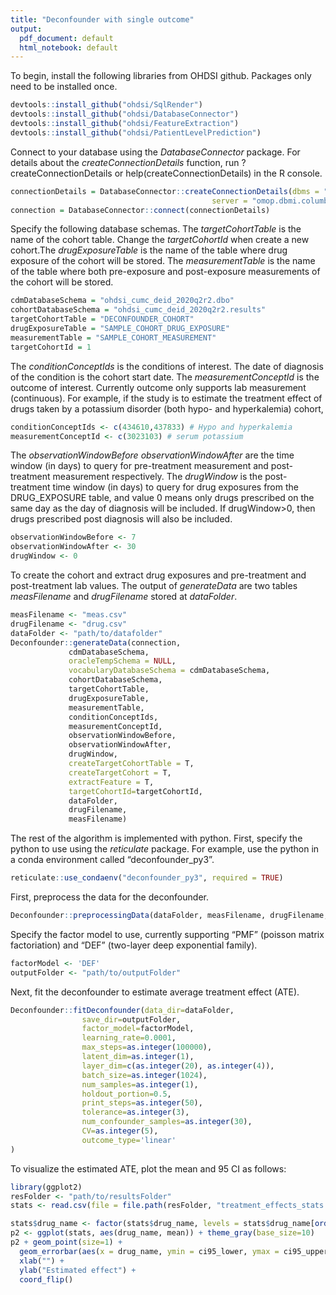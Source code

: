 ```yaml
---
title: "Deconfounder with single outcome"
output:
  pdf_document: default
  html_notebook: default
---
```

To begin, install the following libraries from OHDSI github. Packages only need to be installed once.
```r
devtools::install_github("ohdsi/SqlRender")
devtools::install_github("ohdsi/DatabaseConnector")
devtools::install_github("ohdsi/FeatureExtraction")
devtools::install_github("ohdsi/PatientLevelPrediction")
```

Connect to your database using the *DatabaseConnector* package. For details about the *createConnectionDetails* function, run ?createConnectionDetails or help(createConnectionDetails) in the R console.
```r
connectionDetails = DatabaseConnector::createConnectionDetails(dbms = "sql server",
                                             server = "omop.dbmi.columbia.edu")
connection = DatabaseConnector::connect(connectionDetails)

```

Specify the following database schemas. The *targetCohortTable* is the name of the cohort table. Change the *targetCohortId* when create a new cohort.The *drugExposureTable* is the name of the table where drug exposure of the cohort will be stored. The *measurementTable* is the name of the table where both pre-exposure and post-exposure measurements of the cohort will be stored. 
```r
cdmDatabaseSchema = "ohdsi_cumc_deid_2020q2r2.dbo"
cohortDatabaseSchema = "ohdsi_cumc_deid_2020q2r2.results"
targetCohortTable = "DECONFOUNDER_COHORT"
drugExposureTable = "SAMPLE_COHORT_DRUG_EXPOSURE"
measurementTable = "SAMPLE_COHORT_MEASUREMENT"
targetCohortId = 1
```


The *conditionConceptIds* is the conditions of interest. The date of diagnosis of the condition is the cohort start date. The *measurementConceptId* is the outcome of interest. Currently outcome only supports lab measurement (continuous). For example, if the study is to estimate the treatment effect of drugs taken by a potassium disorder (both hypo- and hyperkalemia) cohort,
```r
conditionConceptIds <- c(434610,437833) # Hypo and hyperkalemia
measurementConceptId <- c(3023103) # serum potassium
```

The *observationWindowBefore* *observationWindowAfter* are the time window (in days) to query for pre-treatment measurement and post-treatment measurement respectively. The *drugWindow* is the post-treatment time window (in days) to query for drug exposures from the DRUG_EXPOSURE table, and value 0 means only drugs prescribed on the same day as the day of diagnosis will be included. If drugWindow>0, then drugs prescribed post diagnosis will also be included.

```r
observationWindowBefore <- 7
observationWindowAfter <- 30
drugWindow <- 0
```

To create the cohort and extract drug exposures and pre-treatment and post-treatment lab values. The output of *generateData* are two tables *measFilename* and *drugFilename* stored at *dataFolder*. 

```r
measFilename <- "meas.csv"
drugFilename <- "drug.csv"
dataFolder <- "path/to/datafolder"
Deconfounder::generateData(connection,
             cdmDatabaseSchema,
             oracleTempSchema = NULL,
             vocabularyDatabaseSchema = cdmDatabaseSchema,
             cohortDatabaseSchema,
             targetCohortTable,
             drugExposureTable,
             measurementTable,
             conditionConceptIds,
             measurementConceptId,
             observationWindowBefore,
             observationWindowAfter,
             drugWindow,
             createTargetCohortTable = T,
             createTargetCohort = T,
             extractFeature = T,
             targetCohortId=targetCohortId,
             dataFolder,
             drugFilename,
             measFilename)
```


The rest of the algorithm is implemented with python. First, specify the python to use using the *reticulate* package. For example, use the python in a conda environment called "deconfounder_py3".
```r
reticulate::use_condaenv("deconfounder_py3", required = TRUE)
```


First, preprocess the data for the deconfounder.
```r
Deconfounder::preprocessingData(dataFolder, measFilename, drugFilename, drugWindow)
```

Specify the factor model to use, currently supporting "PMF" (poisson matrix factoriation) and "DEF" (two-layer deep exponential family).

```r
factorModel <- 'DEF'
outputFolder <- "path/to/outputFolder"
```

Next, fit the deconfounder to estimate average treatment effect (ATE). 

```r
Deconfounder::fitDeconfounder(data_dir=dataFolder,
                save_dir=outputFolder,
                factor_model=factorModel,
                learning_rate=0.0001,
                max_steps=as.integer(100000),
                latent_dim=as.integer(1), 
                layer_dim=c(as.integer(20), as.integer(4)), 
                batch_size=as.integer(1024),
                num_samples=as.integer(1), 
                holdout_portion=0.5, 
                print_steps=as.integer(50),
                tolerance=as.integer(3), 
                num_confounder_samples=as.integer(30), 
                CV=as.integer(5), 
                outcome_type='linear'
)
```

To visualize the estimated ATE, plot the mean and 95 CI as follows:
```r
library(ggplot2)
resFolder <- "path/to/resultsFolder"
stats <- read.csv(file = file.path(resFolder, "treatment_effects_stats.csv"))

stats$drug_name <- factor(stats$drug_name, levels = stats$drug_name[order(-stats$mean)])
p2 <- ggplot(stats, aes(drug_name, mean)) + theme_gray(base_size=10)
p2 + geom_point(size=1) +
  geom_errorbar(aes(x = drug_name, ymin = ci95_lower, ymax = ci95_upper), width=0.2) +
  xlab("") +
  ylab("Estimated effect") +
  coord_flip()
```






